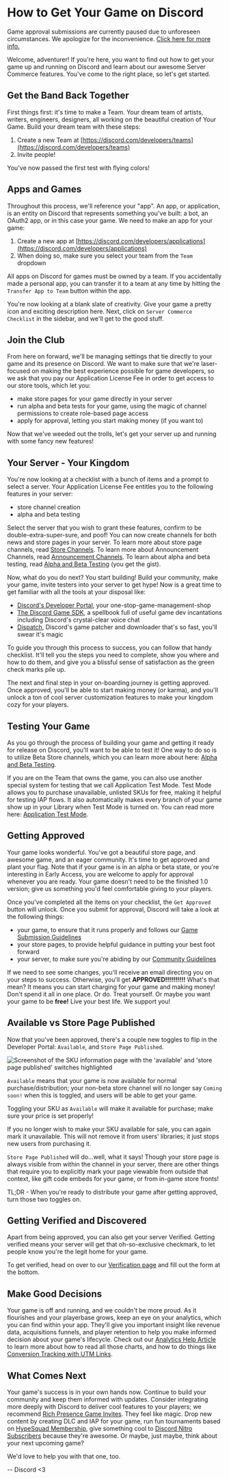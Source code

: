 
# How to Get Your Game on Discord

<Alert type="warn">

Game approval submissions are currently paused due to unforeseen circumstances. We apologize for the inconvenience. [Click here for more info.](https://support-dev.discord.com/hc/en-us/articles/360041437171)

</Alert>

Welcome, adventurer! If you're here, you want to find out how to get your game up and running on Discord and learn about our awesome Server Commerce features. You've come to the right place, so let's get started.

## Get the Band Back Together

First things first: it's time to make a Team. Your dream team of artists, writers, engineers, designers, all working on the beautiful creation of Your Game. Build your dream team with these steps:

1. Create a new Team at [https://discord.com/developers/teams](https://discord.com/developers/teams)
2. Invite people!

You've now passed the first test with flying colors!

## Apps and Games

Throughout this process, we'll reference your "app". An app, or application, is an entity on Discord that represents something you've built: a bot, an OAuth2 app, or in this case your game. We need to make an app for your game:

1. Create a new app at [https://discord.com/developers/applications](https://discord.com/developers/applications)
2. When doing so, make sure you select your team from the `Team` dropdown

<Alert type="info">

All apps on Discord for games must be owned by a team. If you accidentally made a personal app, you can transfer it to a team at any time by hitting the `Transfer App to Team` button within the app.

</Alert>

You're now looking at a blank slate of creativity. Give your game a pretty icon and exciting description here. Next, click on `Server Commerce Checklist` in the sidebar, and we'll get to the good stuff.

## Join the Club

From here on forward, we'll be managing settings that tie directly to your game and its presence on Discord. We want to make sure that we're laser-focused on making the best experience possible for game developers, so we ask that you pay our Application License Fee in order to get access to our store tools, which let you:

- make store pages for your game directly in your server
- run alpha and beta tests for your game, using the magic of channel permissions to create role-based page access
- apply for approval, letting you start making money (if you want to)

Now that we've weeded out the trolls, let's get your server up and running with some fancy new features!

## Your Server - Your Kingdom

You're now looking at a checklist with a bunch of items and a prompt to select a server. Your Application License Fee entitles you to the following features in your server:

- store channel creation
- alpha and beta testing

Select the server that you wish to grant these features, confirm to be double-extra-super-sure, and poof! You can now create channels for both news and store pages in your server. To learn more about store page channels, read [Store Channels](/game-and-server-management/special-channels/store-channels). To learn more about Announcement Channels, read [Announcement Channels](/game-and-server-management/special-channels/announcement-channels). To learn about alpha and beta testing, read [Alpha and Beta Testing](/game-and-server-management/alpha-and-beta-testing/)
(you get the gist).

Now, what do you do next? You start building! Build your community, make your game, invite testers into your server to get hype! Now is a great time to get familiar with all the tools at your disposal like:

- [Discord's Developer Portal](https://discord.com/developers/applications), your one-stop-game-management-shop
- [The Discord Game SDK](/game-sdk/sdk-starter-guide/), a spellbook full of useful game dev incantations including Discord's crystal-clear voice chat
- [Dispatch](/dispatch/dispatch-and-you/), Discord's game patcher and downloader that's so fast, you'll swear it's magic

To guide you through this process to success, you can follow that handy checklist. It'll tell you the steps you need to complete, show you where and how to do them, and give you a blissful sense of satisfaction as the green check marks pile up.

The next and final step in your on-boarding journey is getting approved. Once approved, you'll be able to start making money (or karma), and you'll unlock a ton of cool server customization features to make your kingdom cozy for your players.

## Testing Your Game

As you go through the process of building your game and getting it ready for release on Discord, you'll want to be able to test it! One way to do so is to utilize Beta Store channels, which you can learn more about here: [Alpha and Beta Testing](/game-and-server-management/alpha-and-beta-testing/).

If you are on the Team that owns the game, you can also use another special system for testing that we call Application Test Mode. Test Mode allows you to purchase unavailable, unlisted SKUs for free, making it helpful for testing IAP flows. It also automatically makes every branch of your game show up in your Library when Test Mode is turned on. You can read more here: [Application Test Mode](/game-sdk/store/application-test-mode).

## Getting Approved

Your game looks wonderful. You've got a beautiful store page, and awesome game, and an eager community. It's time to get approved and plant your flag. Note that if your game is in an alpha or beta state, or you're interesting in Early Access, you are welcome to apply for approval whenever you are ready. Your game doesn't need to be the finished 1.0 version; give us something you'd feel comfortable giving to your players.

Once you've completed all the items on your checklist, the `Get Approved` button will unlock. Once you submit for approval, Discord will take a look at the following things:

- your game, to ensure that it runs properly and follows our [Game Submission Guidelines](https://support-dev.discord.com/hc/en-us/articles/360025028592-Game-Submission-Guidelines)
- your store pages, to provide helpful guidance in putting your best foot forward
- your server, to make sure you're abiding by our [Community Guidelines](https://discord.com/guidelines)

If we need to see some changes, you'll receive an email directing you on your steps to success. Otherwise, you'll get **APPROVED!!!!!!!!!!** What's that mean? It means you can start charging for your game and making money! Don't spend it all in one place. Or do. Treat yourself. Or maybe you want your game to be **free!** Live your best life. We support you!

## Available vs Store Page Published

Now that you've been approved, there's a couple new toggles to flip in the Developer Portal: `Available`, and `Store Page Published`.

<Image
  src="/docs/images/available-published.png"
  alt="Screenshot of the SKU information page with the 'available' and 'store page published' switches highlighted"
  quality={100}
  width={1718}
  height={1195}
/>

`Available` means that your game is now available for normal purchase/distribution; your non-beta store channel will no longer say `Coming soon!` when this is toggled, and users will be able to get your game.

<Alert type="danger">

Toggling your SKU as `Available` will make it available for purchase; make sure your price is set properly!

</Alert>

If you no longer wish to make your SKU available for sale, you can again mark it unavailable. This will not remove it from users' libraries; it just stops new users from purchasing it.

`Store Page Published` will do...well, what it says! Though your store page is always visible from within the channel in your server, there are other things that require you to explicitly mark your page viewable from outside that context, like gift code embeds for your game, or from in-game store fronts!

TL;DR - When you're ready to distribute your game after getting approved, turn those two toggles on.

## Getting Verified and Discovered

Apart from being approved, you can also get your server Verified. Getting verified means your server will get that oh-so-exclusive checkmark, to let people know you're the legit home for your game.

To get verified, head on over to our [Verification page](https://discord.com/verification) and fill out the form at the bottom.

## Make Good Decisions

Your game is off and running, and we couldn't be more proud. As it flourishes and your playerbase grows, keep an eye on your analytics, which you can find within your app. They'll give you important insight like revenue data, acquisitions funnels, and player retention to help you make informed decision about your game's lifecycle. Check out our [Analytics Help Article](https://support-dev.discord.com/hc/en-us/articles/360024852152) to learn more about how to read all those charts, and how to do things like [Conversion Tracking with UTM Links](https://support-dev.discord.com/hc/en-us/articles/360025153051-How-to-track-conversions-with-UTM-links).

## What Comes Next

Your game's success is in your own hands now. Continue to build your community and keep them informed with updates. Consider integrating more deeply with Discord to deliver cool features to your players; we recommend [Rich Presence Game Invites](/game-sdk/activities/). They feel like magic. Drop new content by creating DLC and IAP for your game, run fun tournaments based on [HypeSquad Membership](/game-sdk/users/current-user-has-flag), give something cool to [Discord Nitro Subscribers](/game-sdk/users/get-current-user-premium-status) because they're awesome. Or maybe, just maybe, think about your next upcoming game?

We'd love to help you with that one, too.

-- Discord <3
